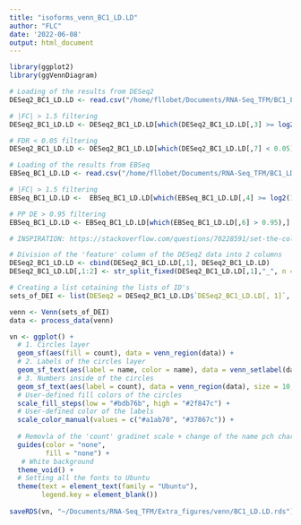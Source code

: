 ```yaml
---
title: "isoforms_venn_BC1_LD.LD"
author: "FLC"
date: '2022-06-08'
output: html_document
---
```

```r
library(ggplot2)
library(ggVennDiagram)
```



```r
# Loading of the results from DESeq2
DESeq2_BC1_LD.LD <- read.csv("/home/fllobet/Documents/RNA-Seq_TFM/BC1_LD.LD/ISOFORMS/BC1_LD.iF.LD.SF.Results_a_0.05.csv", sep = ";")

# |FC| > 1.5 filtering
DESeq2_BC1_LD.LD <- DESeq2_BC1_LD.LD[which(DESeq2_BC1_LD.LD[,3] >= log2(1.5) | DESeq2_BC1_LD.LD[,3] <= -log2(1.5)),]

# FDR < 0.05 filtering 
DESeq2_BC1_LD.LD <- DESeq2_BC1_LD.LD[which(DESeq2_BC1_LD.LD[,7] < 0.05),]

# Loading of the results from EBSeq
EBSeq_BC1_LD.LD <- read.csv("/home/fllobet/Documents/RNA-Seq_TFM/BC1_LD.LD/ISOFORMS/EBSeq/BC1_LD.iF.LD_EBrb_SIGNIF.Results.csv", sep = ";")

# |FC| > 1.5 filtering
EBSeq_BC1_LD.LD <-  EBSeq_BC1_LD.LD[which(EBSeq_BC1_LD.LD[,4] >= log2(1.5) | EBSeq_BC1_LD.LD[,4] <= -log2(1.5)),]

# PP DE > 0.95 filtering 
EBSeq_BC1_LD.LD <- EBSeq_BC1_LD.LD[which(EBSeq_BC1_LD.LD[,6] > 0.95),]
```

```r
# INSPIRATION: https://stackoverflow.com/questions/70228591/set-the-color-of-categories-in-venn-diagram-in-r

# Division of the 'feature' column of the DESeq2 data into 2 columns 
DESeq2_BC1_LD.LD <- cbind(DESeq2_BC1_LD.LD[,1], DESeq2_BC1_LD.LD)
DESeq2_BC1_LD.LD[,1:2] <- str_split_fixed(DESeq2_BC1_LD.LD[,1],"_", n = 2) 

# Creating a list cotaining the lists of ID's
sets_of_DEI <- list(DESeq2 = DESeq2_BC1_LD.LD$`DESeq2_BC1_LD.LD[, 1]`, EBSeq = EBSeq_BC1_LD.LD$ENSEMBL.ID)

venn <- Venn(sets_of_DEI)
data <- process_data(venn)

vn <- ggplot() + 
  # 1. Circles layer
  geom_sf(aes(fill = count), data = venn_region(data)) +
  # 2. Labels of the circles layer
  geom_sf_text(aes(label = name, color = name), data = venn_setlabel(data), fontface = "bold", size = 6, nundge_y = 0.4) +
  # 3. Numbers inside of the circles
  geom_sf_text(aes(label = count), data = venn_region(data), size = 10, fontface = "bold", color = "#FFFFFF") +
  # User-defined fill colors of the circles
  scale_fill_steps(low = "#bdb76b", high = "#2f847c") +
  # User-defined color of the labels
  scale_color_manual(values = c("#a1ab70", "#37867c")) + 
  
  # Removla of the 'count' gradinet scale + change of the name pch character
  guides(color = "none",
         fill = "none") +
   # White background
  theme_void() + 
  # Setting all the fonts to Ubuntu
  theme(text = element_text(family = "Ubuntu"),
        legend.key = element_blank()) 
 
saveRDS(vn, "~/Documents/RNA-Seq_TFM/Extra_figures/venn/BC1_LD.LD.rds")
```

